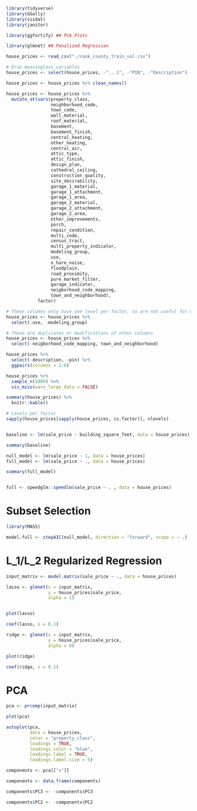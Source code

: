 ``` r
library(tidyverse)
library(GGally)
library(visdat)
library(janitor)

library(ggfortify) ## PCA Plots

library(glmnet) ## Penalized Regression

house_prices <- read_csv("./cook_county_train_val.csv")

# Drop meaningless variables
house_prices <- select(house_prices, -"...1", -"PIN", -"Description")

house_prices <- house_prices %>% clean_names()

house_prices <- house_prices %>%
  mutate_at(vars(property_class,
                 neighborhood_code,
                 town_code,
                 wall_material,
                 roof_material,
                 basement,
                 basement_finish,
                 central_heating,
                 other_heating,
                 central_air,
                 attic_type,
                 attic_finish,
                 design_plan,
                 cathedral_ceiling,
                 construction_quality,
                 site_desirability,
                 garage_1_material,
                 garage_1_attachment,
                 garage_1_area,
                 garage_2_material,
                 garage_2_attachment,
                 garage_2_area,
                 other_improvements,
                 porch,
                 repair_condition,
                 multi_code,
                 census_tract,
                 multi_property_indicator,
                 modeling_group,
                 use,
                 o_hare_noise,
                 floodplain,
                 road_proximity,
                 pure_market_filter,
                 garage_indicator,
                 neigborhood_code_mapping,
                 town_and_neighborhood),
            factor)

# These columns only have one level per factor, so are not useful for modeling
house_prices <- house_prices %>%
  select(-use, -modeling_group)

# These are duplicates or modifications of other columns
house_prices <- house_prices %>%
  select(-neigborhood_code_mapping, town_and_neighborhood)

house_prices %>%
  select(-description, -pin) %>%
  ggpairs(columns = 1:6)

house_prices %>%
  sample_n(5000) %>%
  vis_miss(warn_large_data = FALSE)

summary(house_prices) %>%
  knitr::kable()

# Levels per factor
sapply(house_prices[sapply(house_prices, is.factor)], nlevels)


baseline <- lm(sale_price ~ building_square_feet, data = house_prices)

summary(baseline)

null_model <- lm(sale_price ~ 1, data = house_prices)
full_model <- lm(sale_price ~ ., data = house_prices)

summary(full_model)


full <- speedglm::speedlm(sale_price ~ . , data = house_prices)

```

# Subset Selection

``` r
library(MASS)

model.full <- stepAIC(null_model, direction = "forward", scope = ~ .)

```

# L_1/L_2 Regularized Regression

``` r
input_matrix <- model.matrix(sale_price ~ ., data = house_prices)

lasso <- glmnet(x = input_matrix,
                y = house_prices$sale_price,
                alpha = 1)


plot(lasso)

coef(lasso, s = 0.1)

ridge <- glmnet(x = input_matrix,
                y = house_prices$sale_price,
                alpha = 0)

plot(ridge)

coef(ridge, s = 0.1)
```


# PCA

``` r
pca <- prcomp(input_matrix)

plot(pca)

autoplot(pca,
         data = house_prices,
         color = "property_class",
         loadings = TRUE,
         loadings.color = "blue",
         loadings.label = TRUE,
         loadings.label.size = 5)

components <- pca[["x"]]

components <- data.frame(components)

components$PC3 <- -components$PC3

components$PC2 <- -components$PC2
```
